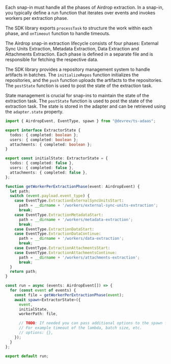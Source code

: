Each snap-in must handle all the phases of Airdrop extraction. In a snap-in, you typically define a run
function that iterates over events and invokes workers per extraction phase.

The SDK library exports `processTask` to structure the work within each phase, and `onTimeout` function
to handle timeouts.

The Airdrop snap-in extraction lifecycle consists of four phases: External Sync Units Extraction,
Metadata Extraction, Data Extraction and Attachments Extraction. Each phase is defined in a 
separate file and is responsible for fetching the respective data.

The SDK library provides a repository management system to handle artifacts in batches.
The `initializeRepos` function initializes the repositories, and the `push` function uploads the
artifacts to the repositories. The `postState` function is used to post the state of the extraction task.

State management is crucial for snap-ins to maintain the state of the extraction task.
The `postState` function is used to post the state of the extraction task.
The state is stored in the adapter and can be retrieved using the `adapter.state` property.

```typescript
import { AirdropEvent, EventType, spawn } from "@devrev/ts-adaas";

export interface ExtractorState {
  todos: { completed: boolean };
  users: { completed: boolean };
  attachments: { completed: boolean };
}

export const initialState: ExtractorState = {
  todos: { completed: false },
  users: { completed: false },
  attachments: { completed: false },
};

function getWorkerPerExtractionPhase(event: AirdropEvent) {
  let path;
  switch (event.payload.event_type) {
    case EventType.ExtractionExternalSyncUnitsStart:
      path = __dirname + '/workers/external-sync-units-extraction';
      break;
    case EventType.ExtractionMetadataStart:
      path = __dirname + '/workers/metadata-extraction';
      break;
    case EventType.ExtractionDataStart:
    case EventType.ExtractionDataContinue:
      path = __dirname + '/workers/data-extraction';
      break;
    case EventType.ExtractionAttachmentsStart:
    case EventType.ExtractionAttachmentsContinue:
      path = __dirname + '/workers/attachments-extraction';
      break;
  }
  return path;
}

const run = async (events: AirdropEvent[]) => {
  for (const event of events) {
    const file = getWorkerPerExtractionPhase(event);
    await spawn<ExtractorState>({
      event,
      initialState,
      workerPath: file,

      // TODO: If needed you can pass additional options to the spawn function.
      // For example timeout of the lambda, batch size, etc.
      // options: {},
    });
  }
};

export default run;
```
